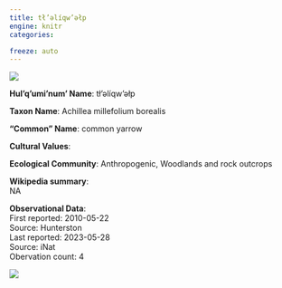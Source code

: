 ```yaml
---
title: tł’əlíqw’əłp
engine: knitr
categories:

freeze: auto
---
```

![](https://static.inaturalist.org/photos/9180893/medium.jpg){fig-alt="tł’əlíqw’əłp - common yarrow"}

**Hul'q'umi'num' Name**: tł’əlíqw’əłp



**Taxon Name**: Achillea millefolium borealis

**"Common" Name**: common yarrow

**Cultural Values**:  

::: {layout-nrow=1 style="width:60%"}

:::

**Ecological Community**: Anthropogenic, Woodlands and rock outcrops

**Wikipedia summary**:  
NA

**Observational Data**:   
First reported: 2010-05-22  
Source: Hunterston  
Last reported: 2023-05-28  
Source: iNat  
Obervation count: 4

![](community_dist.png)
